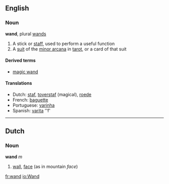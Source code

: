 ==English==
===Noun===
'''wand''', plural [[wands]]

#A stick or [[staff]], used to perform a useful function
#A [[suit]] of the [[minor arcana]] in [[tarot]], or a card of that suit

====Derived terms====
*[[magic wand]]

====Translations====
*Dutch: [[staf]], [[toverstaf]] (magical), [[roede]]
*French: [[baguette]]
*Portuguese: [[varinha]]
*Spanish: [[varita]] ''f'

----

==Dutch==
===Noun===
'''wand''' ''m''

#[[wall]], [[face]] (as in mountain ''face'')

[[fr:wand]]
[[io:Wand]]